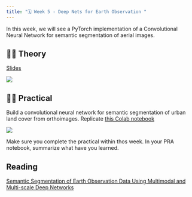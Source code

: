 ```yaml
---
title: "🗓️ Week 5 - Deep Nets for Earth Observation "
---
```


In this  week, we will see a  PyTorch implementation of a Convolutional Neural Network for semantic segmentation of aerial images.


## 👨‍🏫 Theory

[Slides](https://drive.google.com/file/d/1-aTASj7l8WXNsVuOgYAEqzfe9V8jJeJi/view?usp=sharing)

![](figures/DL4RS.png)


## 👨‍🏫 Practical

Build a convolutional neural network  for semantic segmentation of urban land cover from orthoimages. Replicate [this Colab notebook](https://colab.research.google.com/drive/1xnZDpnejdhGjENL5JiaohJIS7n3oAPel?usp=sharing)

![](figures/epoch4_10.png)

Make sure you complete the practical within thos week. In your PRA notebook, summarize what have you learned.

## Reading

[Semantic Segmentation of Earth Observation Data Using Multimodal and Multi-scale Deep Networks](https://arxiv.org/abs/1609.06846)


